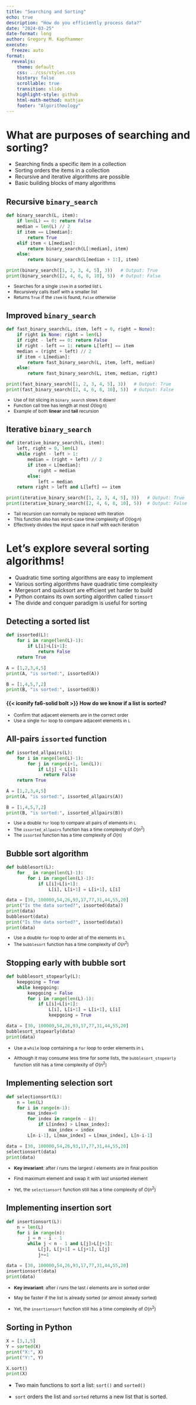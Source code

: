 ```yaml
---
title: "Searching and Sorting"
echo: true
description: "How do you efficiently process data?"
date: "2024-03-25"
date-format: long
author: Gregory M. Kapfhammer
execute:
  freeze: auto
format:
  revealjs:
    theme: default
    css: ../css/styles.css
    history: false
    scrollable: true
    transition: slide
    highlight-style: github
    html-math-method: mathjax
    footer: "Algorithmology"
---
```


# What are purposes of searching and sorting?

- Searching finds a specific item in a collection
- Sorting orders the items in a collection
- Recursive and iterative algorithms are possible
- Basic building blocks of many algorithms

## Recursive `binary_search`

```python
def binary_search(L, item):
    if len(L) == 0: return False
    median = len(L) // 2
    if item == L[median]:
        return True
    elif item < L[median]:
        return binary_search(L[:median], item)
    else:
        return binary_search(L[median + 1:], item)

print(binary_search([1, 2, 3, 4, 5], 3))   # Output: True
print(binary_search([2, 4, 6, 8, 10], 5))  # Output: False
```

::: {.fragment style="font-size: 0.85em; margin-top: -0.2em"}

- Searches for a single `item` in a sorted list `L`
- Recursively calls itself with a smaller list
- Returns `True` if the `item` is found, `False` otherwise

:::

## Improved `binary_search`

```python
def fast_binary_search(L, item, left = 0, right = None):
    if right is None: right = len(L)
    if right - left == 0: return False
    if right - left == 1: return L[left] == item
    median = (right + left) // 2
    if item < L[median]:
        return fast_binary_search(L, item, left, median)
    else:
        return fast_binary_search(L, item, median, right)

print(fast_binary_search([1, 2, 3, 4, 5], 3))   # Output: True
print(fast_binary_search([2, 4, 6, 8, 10], 5))  # Output: False
```

::: {.fragment style="font-size: 0.85em; margin-top: -0.2em"}

- Use of list slicing in `binary_search` slows it down!
- Function call tree has length at most $O(\log n)$
- Example of both **linear** and **tail** recursion

:::

## Iterative `binary_search`

```python
def iterative_binary_search(L, item):
    left, right = 0, len(L)
    while right - left > 1:
        median = (right + left) // 2
        if item < L[median]:
            right = median
        else:
            left = median
    return right > left and L[left] == item

print(iterative_binary_search([1, 2, 3, 4, 5], 3))   # Output: True
print(iterative_binary_search([2, 4, 6, 8, 10], 5))  # Output: False
```

::: {.fragment style="font-size: 0.85em; margin-top: -0.2em"}

- Tail recursion can normally be replaced with iteration
- This function also has worst-case time complexity of $O(\log n)$
- Effectively divides the input space in half with each iteration

:::

# Let's explore several sorting algorithms!

::: fragment

- Quadratic time sorting algorithms are easy to implement
- Various sorting algorithms have quadratic time complexity
- Mergesort and quicksort are efficient yet harder to build
- Python contains its own sorting algorithm called `timsort`
- The divide and conquer paradigm is useful for sorting

:::

## Detecting a sorted list

```python
def issorted(L):
    for i in range(len(L)-1):
        if L[i]>L[i+1]:
            return False
    return True

A = [1,2,3,4,5]
print(A, "is sorted:", issorted(A))

B = [1,4,5,7,2]
print(B, "is sorted:", issorted(B))
```

<p class="tightspacer"></p>

::: fragment

#### {{< iconify fa6-solid bolt >}} How do we know if a list is sorted?

:::

::: {.fragment style="font-size: 0.85em; margin-top: -0.2em"}

- Confirm that adjacent elements are in the correct order
- Use a single `for` loop to compare adjacent elements in `L`

:::

## All-pairs `issorted` function

```python
def issorted_allpairs(L):
    for i in range(len(L)-1):
        for j in range(i+1, len(L)):
            if L[j] < L[i]:
              return False
    return True

A = [1,2,3,4,5]
print(A, "is sorted:", issorted_allpairs(A))

B = [1,4,5,7,2]
print(B, "is sorted:", issorted_allpairs(B))
```

::: {.fragment style="font-size: 0.85em; margin-top: -0.2em"}

- Use a double `for` loop to compare all pairs of elements in `L`
- The `issorted_allpairs` function has a time complexity of $O(n^2)$
- The `issorted` function has a time complexity of $O(n)$

:::

## Bubble sort algorithm

```python
def bubblesort(L):
    for _ in range(len(L)-1):
        for i in range(len(L)-1):
            if L[i]>L[i+1]:
                L[i], L[i+1] = L[i+1], L[i]

data = [30, 100000,54,26,93,17,77,31,44,55,20]
print("Is the data sorted?", issorted(data))
print(data)
bubblesort(data)
print("Is the data sorted?", issorted(data))
print(data)
```

::: {.fragment style="font-size: 0.85em; margin-top: -0.2em"}

- Use a double `for` loop to order all of the elements in `L`
- The `bubblesort` function has a time complexity of $O(n^2)$

:::

## Stopping early with bubble sort

```python
def bubblesort_stopearly(L):
    keepgoing = True
    while keepgoing:
        keepgoing = False
        for i in range(len(L)-1):
            if L[i]>L[i+1]:
                L[i], L[i+1] = L[i+1], L[i]
                keepgoing = True

data = [30, 100000,54,26,93,17,77,31,44,55,20]
bubblesort_stopearly(data)
print(data)
```

::: {.fragment style="font-size: 0.875em; margin-top: 0.2em"}

- Use a `while` loop containing a `for` loop to order elements in `L`

- Although it may consume less time for some lists, the `bubblesort_stopearly`
function still has a time complexity of $O(n^2)$

:::

## Implementing selection sort {transition="convex"}

```python
def selectionsort(L):
    n = len(L)
    for i in range(n-1):
        max_index=0        
        for index in range(n - i):
            if L[index] > L[max_index]:
                max_index = index
        L[n-i-1], L[max_index] = L[max_index], L[n-i-1]

data = [30, 100000,54,26,93,17,77,31,44,55,20]
selectionsort(data)
print(data)
```

::: {.fragment style="font-size: 0.875em; margin-top: 0.2em"}

- **Key invariant**: after $i$ runs the largest $i$ elements are in final position

- Find maximum element and swap it with last unsorted element

- Yet, the `selectionsort` function still has a time complexity of $O(n^2)$

:::

## Implementing insertion sort {transition="convex"}

```python
def insertionsort(L):
    n = len(L)
    for i in range(n):
        j = n - i - 1
        while j < n - 1 and L[j]>L[j+1]:
            L[j], L[j+1] = L[j+1], L[j]
            j+=1

data = [30, 100000,54,26,93,17,77,31,44,55,20]
insertionsort(data)
print(data)
```

::: {.fragment style="font-size: 0.875em; margin-top: 0.2em"}

- **Key invariant**: after $i$ runs the last $i$ elements are in sorted order

- May be faster if the list is already sorted (or almost already sorted)

- Yet, the `insertionsort` function still has a time complexity of $O(n^2)$

:::

## Sorting in Python

```python
X = [3,1,5]
Y = sorted(X)
print("X:", X)
print("Y:", Y)

X.sort()
print(X)
```

::: fragment

- Two main functions to sort a list: `sort()` and `sorted()`

- `sort` orders the list and `sorted` returns a new list that is sorted.

:::
